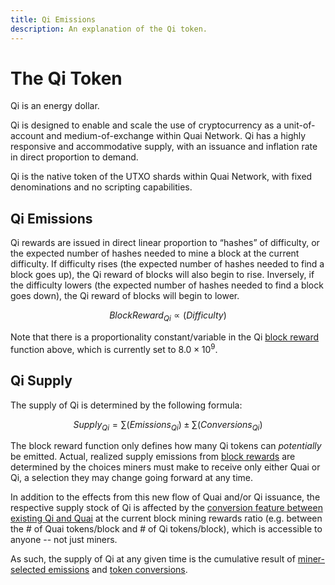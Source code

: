```yaml
---
title: Qi Emissions
description: An explanation of the Qi token.
---
```


# The Qi Token

Qi is an energy dollar.

Qi is designed to enable and scale the use of cryptocurrency as a unit-of-account and medium-of-exchange within Quai Network. Qi has a highly responsive and accommodative supply, with an issuance and inflation rate in direct proportion to demand.

Qi is the native token of the UTXO shards within Quai Network, with fixed denominations and no scripting capabilities.

## Qi Emissions

Qi rewards are issued in direct linear proportion to “hashes” of difficulty, or the expected number of hashes needed to mine a block at the current difficulty. If difficulty rises (the expected number of hashes needed to find a block goes up), the Qi reward of blocks will also begin to rise. Inversely, if the difficulty lowers (the expected number of hashes needed to find a block goes down), the Qi reward of blocks will begin to lower.

$$
Block Reward_{Qi}  ∝ (Difficulty)
$$

Note that there is a proportionality constant/variable in the Qi [block reward](/learn/tokenomics/token-dynamics/block-rewards/block-rewards) function above, which is currently set to $8.0 \times 10^9$.

## Qi Supply

The supply of Qi is determined by the following formula:

$$
Supply_{Qi} = ∑(Emissions_{Qi}) ± ∑(Conversions_{Qi})
$$

The block reward function only defines how many Qi tokens can _potentially_ be emitted. Actual, realized supply emissions from [block rewards](/learn/tokenomics/token-dynamics/block-rewards/block-rewards) are determined by the choices miners must make to receive only either Quai or Qi, a selection they may change going forward at any time.

In addition to the effects from this new flow of Quai and/or Qi issuance, the respective supply stock of Qi is affected by the [conversion feature between existing Qi and Quai](/learn/tokenomics/token-dynamics/conversions/conversions) at the current block mining rewards ratio (e.g. between the # of Quai tokens/block and # of Qi tokens/block), which is accessible to anyone -- not just miners.

As such, the supply of Qi at any given time is the cumulative result of [miner-selected emissions](/learn/tokenomics/token-dynamics/block-rewards/block-rewards) and [token conversions](/learn/tokenomics/token-dynamics/conversions/conversions).
